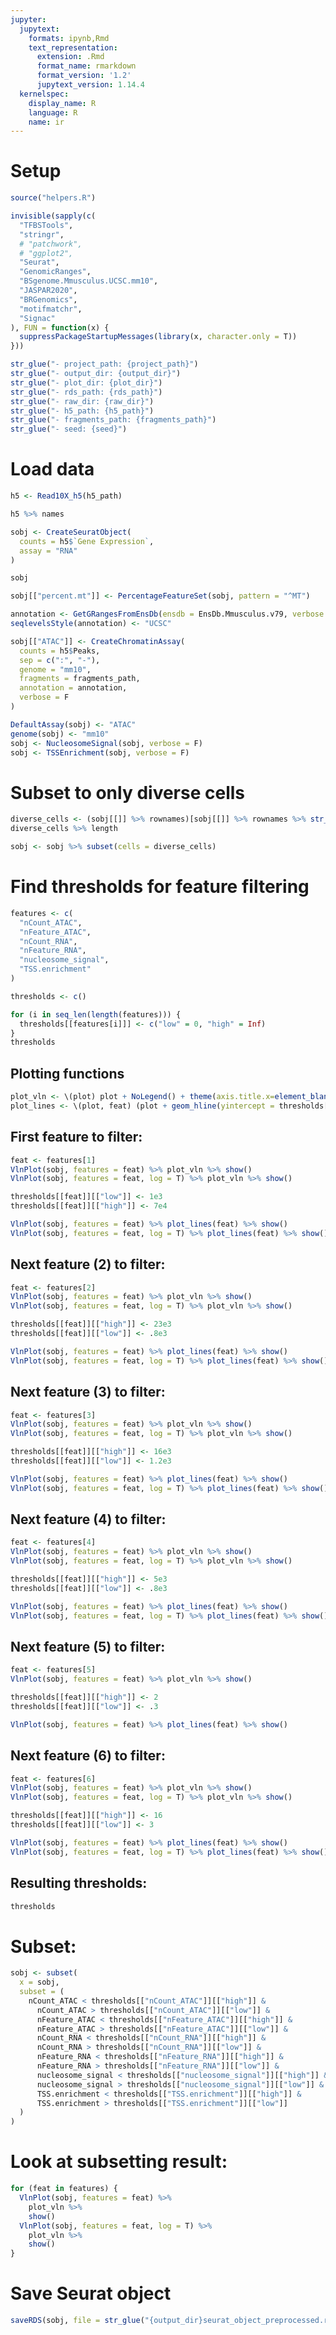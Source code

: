 ```yaml
---
jupyter:
  jupytext:
    formats: ipynb,Rmd
    text_representation:
      extension: .Rmd
      format_name: rmarkdown
      format_version: '1.2'
      jupytext_version: 1.14.4
  kernelspec:
    display_name: R
    language: R
    name: ir
---
```


# Setup

```r
source("helpers.R")
```

```r
invisible(sapply(c(
  "TFBSTools",
  "stringr",
  # "patchwork",
  # "ggplot2",
  "Seurat",
  "GenomicRanges",
  "BSgenome.Mmusculus.UCSC.mm10",
  "JASPAR2020",
  "BRGenomics",
  "motifmatchr",
  "Signac"
), FUN = function(x) {
  suppressPackageStartupMessages(library(x, character.only = T))
}))
```

```r
str_glue("- project_path: {project_path}")
str_glue("- output_dir: {output_dir}")
str_glue("- plot_dir: {plot_dir}")
str_glue("- rds_path: {rds_path}")
str_glue("- raw_dir: {raw_dir}")
str_glue("- h5_path: {h5_path}")
str_glue("- fragments_path: {fragments_path}")
str_glue("- seed: {seed}")
```

# Load data

```r
h5 <- Read10X_h5(h5_path)
```

```r
h5 %>% names
```

```r
sobj <- CreateSeuratObject(
  counts = h5$`Gene Expression`,
  assay = "RNA"
)
```

```r
sobj
```

```r
sobj[["percent.mt"]] <- PercentageFeatureSet(sobj, pattern = "^MT")
```

```r
annotation <- GetGRangesFromEnsDb(ensdb = EnsDb.Mmusculus.v79, verbose = F)
seqlevelsStyle(annotation) <- "UCSC"
```

```r
sobj[["ATAC"]] <- CreateChromatinAssay(
  counts = h5$Peaks,
  sep = c(":", "-"),
  genome = "mm10",
  fragments = fragments_path,
  annotation = annotation,
  verbose = F
)
```

```r
DefaultAssay(sobj) <- "ATAC"
genome(sobj) <- "mm10"
sobj <- NucleosomeSignal(sobj, verbose = F)
sobj <- TSSEnrichment(sobj, verbose = F)
```

# Subset to only diverse cells

```r
diverse_cells <- (sobj[[]] %>% rownames)[sobj[[]] %>% rownames %>% str_sub(start=-1) %>% str_detect("1") %>% which]
diverse_cells %>% length
```

```r
sobj <- sobj %>% subset(cells = diverse_cells)
```

# Find thresholds for feature filtering

```r
features <- c(
  "nCount_ATAC",
  "nFeature_ATAC",
  "nCount_RNA",
  "nFeature_RNA",
  "nucleosome_signal",
  "TSS.enrichment"
)

thresholds <- c()

for (i in seq_len(length(features))) {
  thresholds[[features[i]]] <- c("low" = 0, "high" = Inf)
}
thresholds
```

## Plotting functions

```r
plot_vln <- \(plot) plot + NoLegend() + theme(axis.title.x=element_blank(), axis.text.x=element_blank(), axis.ticks.x=element_blank())
plot_lines <- \(plot, feat) (plot + geom_hline(yintercept = thresholds[[feat]][["high"]], linetype = "dashed") + geom_hline(yintercept = thresholds[[feat]][["low"]], linetype = "dashed")) %>% plot_vln
```

## First feature to filter:

```r
feat <- features[1]
VlnPlot(sobj, features = feat) %>% plot_vln %>% show()
VlnPlot(sobj, features = feat, log = T) %>% plot_vln %>% show()
```

```r
thresholds[[feat]][["low"]] <- 1e3
thresholds[[feat]][["high"]] <- 7e4
```

```r
VlnPlot(sobj, features = feat) %>% plot_lines(feat) %>% show()
VlnPlot(sobj, features = feat, log = T) %>% plot_lines(feat) %>% show()
```

## Next feature (2) to filter:

```r
feat <- features[2]
VlnPlot(sobj, features = feat) %>% plot_vln %>% show()
VlnPlot(sobj, features = feat, log = T) %>% plot_vln %>% show()
```

```r
thresholds[[feat]][["high"]] <- 23e3
thresholds[[feat]][["low"]] <- .8e3
```

```r
VlnPlot(sobj, features = feat) %>% plot_lines(feat) %>% show()
VlnPlot(sobj, features = feat, log = T) %>% plot_lines(feat) %>% show()
```

## Next feature (3) to filter:

```r
feat <- features[3]
VlnPlot(sobj, features = feat) %>% plot_vln %>% show()
VlnPlot(sobj, features = feat, log = T) %>% plot_vln %>% show()
```

```r
thresholds[[feat]][["high"]] <- 16e3
thresholds[[feat]][["low"]] <- 1.2e3
```

```r
VlnPlot(sobj, features = feat) %>% plot_lines(feat) %>% show()
VlnPlot(sobj, features = feat, log = T) %>% plot_lines(feat) %>% show()
```

## Next feature (4) to filter:

```r
feat <- features[4]
VlnPlot(sobj, features = feat) %>% plot_vln %>% show()
VlnPlot(sobj, features = feat, log = T) %>% plot_vln %>% show()
```

```r
thresholds[[feat]][["high"]] <- 5e3
thresholds[[feat]][["low"]] <- .8e3
```

```r
VlnPlot(sobj, features = feat) %>% plot_lines(feat) %>% show()
VlnPlot(sobj, features = feat, log = T) %>% plot_lines(feat) %>% show()
```

## Next feature (5) to filter:

```r
feat <- features[5]
VlnPlot(sobj, features = feat) %>% plot_vln %>% show()
```

```r
thresholds[[feat]][["high"]] <- 2
thresholds[[feat]][["low"]] <- .3
```

```r
VlnPlot(sobj, features = feat) %>% plot_lines(feat) %>% show()
```

## Next feature (6) to filter:

```r
feat <- features[6]
VlnPlot(sobj, features = feat) %>% plot_vln %>% show()
VlnPlot(sobj, features = feat, log = T) %>% plot_vln %>% show()
```

```r
thresholds[[feat]][["high"]] <- 16
thresholds[[feat]][["low"]] <- 3
```

```r
VlnPlot(sobj, features = feat) %>% plot_lines(feat) %>% show()
VlnPlot(sobj, features = feat, log = T) %>% plot_lines(feat) %>% show()
```

## Resulting thresholds:

```r
thresholds
```

# Subset:

```r
sobj <- subset(
  x = sobj,
  subset = (
    nCount_ATAC < thresholds[["nCount_ATAC"]][["high"]] &
      nCount_ATAC > thresholds[["nCount_ATAC"]][["low"]] &
      nFeature_ATAC < thresholds[["nFeature_ATAC"]][["high"]] &
      nFeature_ATAC > thresholds[["nFeature_ATAC"]][["low"]] &
      nCount_RNA < thresholds[["nCount_RNA"]][["high"]] &
      nCount_RNA > thresholds[["nCount_RNA"]][["low"]] &
      nFeature_RNA < thresholds[["nFeature_RNA"]][["high"]] &
      nFeature_RNA > thresholds[["nFeature_RNA"]][["low"]] &
      nucleosome_signal < thresholds[["nucleosome_signal"]][["high"]] &
      nucleosome_signal > thresholds[["nucleosome_signal"]][["low"]] &
      TSS.enrichment < thresholds[["TSS.enrichment"]][["high"]] &
      TSS.enrichment > thresholds[["TSS.enrichment"]][["low"]]
  )
)
```

# Look at subsetting result:

```r
for (feat in features) {
  VlnPlot(sobj, features = feat) %>%
    plot_vln %>%
    show()
  VlnPlot(sobj, features = feat, log = T) %>%
    plot_vln %>%
    show()
}
```

# Save Seurat object

```r
saveRDS(sobj, file = str_glue("{output_dir}seurat_object_preprocessed.rds"))
```
